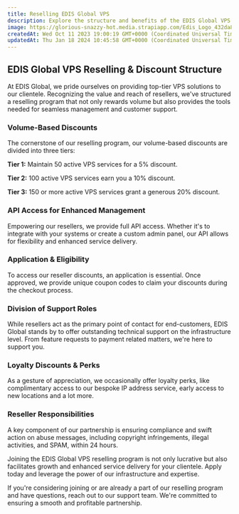 ```yaml
---
title: Reselling EDIS Global VPS
description: Explore the structure and benefits of the EDIS Global VPS reselling program. Learn about volume discounts, API access, support responsibilities, and more.
image: https://glorious-snazzy-hot.media.strapiapp.com/Edis_Logo_432da83b15.jpg
createdAt: Wed Oct 11 2023 19:00:19 GMT+0000 (Coordinated Universal Time)
updatedAt: Thu Jan 18 2024 10:45:58 GMT+0000 (Coordinated Universal Time)
---
```


## **EDIS Global VPS Reselling & Discount Structure**

At EDIS Global, we pride ourselves on providing top-tier VPS solutions to our clientele. Recognizing the value and reach of resellers, we've structured a reselling program that not only rewards volume but also provides the tools needed for seamless management and customer support.

### **Volume-Based Discounts**

The cornerstone of our reselling program, our volume-based discounts are divided into three tiers:

**Tier 1:** Maintain 50 active VPS services for a 5% discount.

**Tier 2:** 100 active VPS services earn you a 10% discount.

**Tier 3:** 150 or more active VPS services grant a generous 20% discount.

### **API Access for Enhanced Management**

Empowering our resellers, we provide full API access. Whether it's to integrate with your systems or create a custom admin panel, our API allows for flexibility and enhanced service delivery.

### **Application & Eligibility**

To access our reseller discounts, an application is essential. Once approved, we provide unique coupon codes to claim your discounts during the checkout process.

### **Division of Support Roles**

While resellers act as the primary point of contact for end-customers, EDIS Global stands by to offer outstanding technical support on the infrastructure level. From feature requests to payment related matters, we're here to support you.

### **Loyalty Discounts & Perks**

As a gesture of appreciation, we occasionally offer loyalty perks, like complimentary access to our bespoke IP address service, early access to new locations and a lot more.

### **Reseller Responsibilities**

A key component of our partnership is ensuring compliance and swift action on abuse messages, including copyright infringements, illegal activities, and SPAM, within 24 hours.

Joining the EDIS Global VPS reselling program is not only lucrative but also facilitates growth and enhanced service delivery for your clientele. Apply today and leverage the power of our infrastructure and expertise.

If you're considering joining or are already a part of our reselling program and have questions, reach out to our support team. We're committed to ensuring a smooth and profitable partnership.
